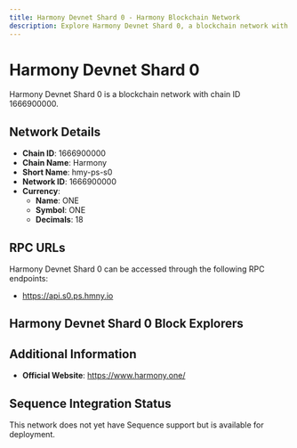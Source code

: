 ```yaml
--- 
title: Harmony Devnet Shard 0 - Harmony Blockchain Network
description: Explore Harmony Devnet Shard 0, a blockchain network with chain ID 1666900000. Learn about its native currency, ONE, and how to interact with the network.
---
```


# Harmony Devnet Shard 0

Harmony Devnet Shard 0 is a blockchain network with chain ID 1666900000.

## Network Details

- **Chain ID**: 1666900000
- **Chain Name**: Harmony
- **Short Name**: hmy-ps-s0
- **Network ID**: 1666900000
- **Currency**: 
  - **Name**: ONE
  - **Symbol**: ONE
  - **Decimals**: 18

## RPC URLs

Harmony Devnet Shard 0 can be accessed through the following RPC endpoints:

- https://api.s0.ps.hmny.io

## Harmony Devnet Shard 0 Block Explorers



## Additional Information

- **Official Website**: https://www.harmony.one/

## Sequence Integration Status

This network does not yet have Sequence support but is available for deployment.
